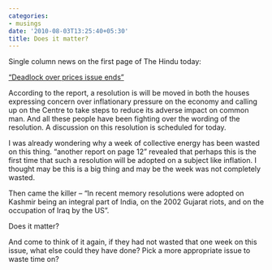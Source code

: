 ```yaml
---
categories:
- musings
date: '2010-08-03T13:25:40+05:30'
title: Does it matter?
---
```


Single column news on the first page of The Hindu today:

 [“Deadlock over prices issue ends”](http://www.thehindu.com/news/national/article547649.ece)

 According to the report, a resolution is will be moved in both the houses expressing concern over inflationary pressure on the economy and calling up on the Centre to take steps to reduce its adverse impact on common man. And all these people have been fighting over the wording of the resolution. A discussion on this resolution is scheduled for today.

 I was already wondering why a week of collective energy has been wasted on this thing. “another report on page 12” revealed that perhaps this is the first time that such a resolution will be adopted on a subject like inflation. I thought may be this is a big thing and may be the week was not completely wasted.

 Then came the killer – “In recent memory resolutions were adopted on Kashmir being an integral part of India, on the 2002 Gujarat riots, and on the occupation of Iraq by the US”.

 Does it matter?

 And come to think of it again, if they had not wasted that one week on this issue, what else could they have done? Pick a more appropriate issue to waste time on?

<!--
post-127
https://venugvgk.wordpress.com/2010/08/03/does-it-matter/
-->
